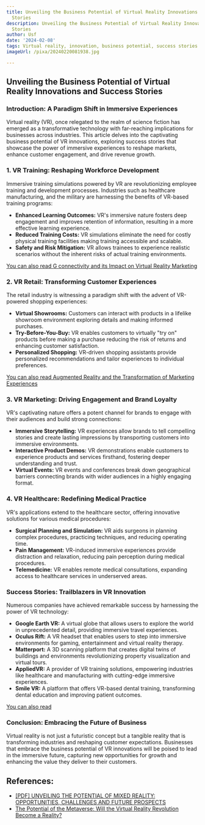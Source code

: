 ```yaml
---
title: Unveiling the Business Potential of Virtual Reality Innovations and Success
  Stories
description: Unveiling the Business Potential of Virtual Reality Innovations and Success
  Stories
author: Usf
date: '2024-02-08'
tags: Virtual reality, innovation, business potential, success stories
imageUrl: /pixa/20240220081938.jpg

---
```

## Unveiling the Business Potential of Virtual Reality Innovations and Success Stories

###  Introduction: A Paradigm Shift  in Immersive Experiences
Virtual reality (VR), once  relegated to the realm of science  fiction has emerged as  a transformative technology with  far-reaching implications  for businesses across industries. This article delves into the captivating business potential of VR innovations, exploring success stories that showcase the power of immersive experiences to reshape  markets, enhance customer  engagement, and drive revenue growth.

### 1. VR Training:  Reshaping Workforce Development
Immersive training simulations powered by VR are revolutionizing employee  training and development processes. Industries  such  as healthcare manufacturing, and the  military are harnessing the benefits of VR-based training programs:

- **Enhanced Learning Outcomes:** VR's immersive nature fosters deep engagement and improves retention of information, resulting  in a more effective learning experience.
- **Reduced Training Costs:** VR simulations eliminate  the need for costly physical training facilities  making training accessible and scalable.
- **Safety  and Risk Mitigation:** VR allows trainees to experience realistic scenarios without the inherent risks of actual training  environments.

[You can also read G  connectivity  and its Impact on Virtual Reality Marketing](G%20connectivity%20and%20its%20Impact%20on%20Virtual%20Reality%20Marketing)


### 2. VR Retail: Transforming Customer Experiences
The retail industry is witnessing a paradigm  shift with the advent of VR-powered shopping experiences:

- **Virtual Showrooms:** Customers can interact with products in a lifelike showroom environment exploring details and making informed  purchases.
- **Try-Before-You-Buy:** VR  enables customers to virtually "try on"  products before making a purchase reducing  the risk of returns and enhancing customer  satisfaction.
- **Personalized Shopping:** VR-driven shopping assistants provide personalized  recommendations and tailor experiences to individual preferences.

[You can also read Augmented Reality and the Transformation of Marketing Experiences](Augmented%20Reality%20and%20the%20Transformation%20of%20Marketing%20Experiences)


### 3. VR Marketing:  Driving Engagement and Brand  Loyalty
VR's captivating nature  offers a potent channel for brands to engage with their audiences  and build strong connections:

-  **Immersive Storytelling:** VR experiences allow brands to tell compelling stories and create lasting  impressions by transporting customers into immersive environments.
- **Interactive Product  Demos:** VR demonstrations enable  customers  to experience products and services firsthand, fostering deeper understanding and trust.
- **Virtual Events:** VR events and conferences break down geographical barriers connecting brands with wider audiences in  a highly engaging format.

### 4. VR Healthcare: Redefining Medical Practice
VR's applications extend to the healthcare sector, offering innovative solutions for various  medical procedures:

- **Surgical Planning and Simulation:** VR aids surgeons in  planning complex procedures, practicing techniques, and reducing operating  time.
-  **Pain Management:** VR-induced immersive experiences provide distraction and relaxation,  reducing pain perception during medical procedures.
- **Telemedicine:** VR enables remote medical consultations, expanding access to healthcare services in underserved areas.

### Success Stories:  Trailblazers in VR Innovation
Numerous companies have achieved remarkable success by harnessing the  power of  VR technology:

- **Google Earth VR:** A virtual globe that allows users to explore the world in  unprecedented detail, providing immersive travel experiences.
- **Oculus  Rift:** A VR headset that enables  users to step into immersive environments for gaming, entertainment and virtual reality therapy.
- **Matterport:** A 3D  scanning platform that creates digital twins  of buildings and environments revolutionizing  property visualization and virtual tours.
- **AppliedVR:** A provider of VR  training solutions, empowering industries like healthcare  and manufacturing with cutting-edge immersive experiences.
- **Smile VR:** A platform that offers VR-based dental training, transforming dental education and improving patient outcomes.

[You can also read ]()


### Conclusion: Embracing the Future of Business
Virtual reality is not just a futuristic concept but a tangible reality that  is transforming industries and reshaping customer expectations. Businesses that embrace the business potential of VR innovations will be  poised  to lead in the  immersive future, capturing new opportunities for growth and enhancing the value they deliver to their customers.

## References:
- [[PDF] UNVEILING THE POTENTIAL OF MIXED REALITY: OPPORTUNITIES, CHALLENGES AND FUTURE PROSPECTS](http://www.jatit.org/volumes/Vol101No20/34Vol101No20.pdf)
- [The Potential of the Metaverse: Will the Virtual Reality Revolution Become a Reality?](https://www.linkedin.com/pulse/potential-metaverse-virtual-reality-revolution-become-skmktgagency)
